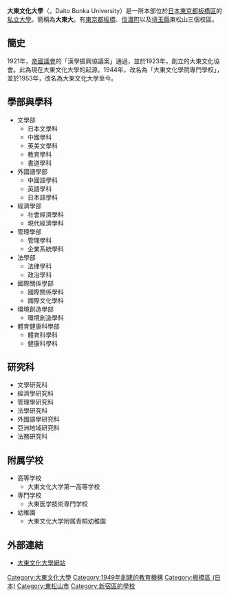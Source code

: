 {{Unreferenced|time=2015-09-22T02:41:27+00:00}}
{{大学(日本)
| 国=日本
| 大学名=大東文化大学
| ふりがな=だいとうぶんかだいがく
| 英称=Daito Bunka University
| 画像=Daito Bunka University, Japan.jpg
| 画像説明=大東文化大学东松山校舎
| 大学設置年=1949年
| 創立年=1923年
| 学校種別=私立
| 設置者=[[学校法人大東文化学園|学校法人大東文化学園]]
| 本部所在地=東京都板橋区高島平1-9-1
| キャンパス=板橋校區（東京都板橋区）<br />東松山校區（埼玉県東松山市）<br />信濃町校區（東京都新宿区）
| 学部=文学部<br />外国語学部<br />経済学部<br />経営学部<br />法学部<br />国際関係学部<br />環境創造学部<br />スポーツ・健康科学部
| 研究科=文学研究科<br />経済学研究科<br />経営学研究科<br />法学研究科<br />外国語学研究科<br />アジア地域研究科<br />法科研究科
| 大学の略称=大東大
| ウェブサイト=http://www.daito.ac.jp/
}}
'''大東文化大學'''（{{Lang-ja|大東文化大学／だいとうぶんかだいがく}}，Daito Bunka University）是一所本部位於[[日本|日本]][[東京都|東京都]][[板橋區_(日本)|板橋區]]的[[私立大學|私立大學]]。簡稱為'''大東大'''。有[[東京都|東京都]][[板橋區_(日本)|板橋]]、[[信濃町_(新宿區)|信濃町]]以及[[埼玉縣|埼玉縣]]東松山三個校區。

==簡史==
1921年，[[帝國議會_(日本)|帝國議會]]的「漢學振興協議案」通過，並於1923年，創立的大東文化協會。此為現在大東文化大學的起源。1944年，改名為「大東文化學院專門學校」，並於1953年，改名為大東文化大學至今。

==學部與學科==
*文學部
**日本文學科
**中國學科
**英美文學科
**教育學科
**書道學科
*外國語學部
**中國語學科
**英語學科
**日本語學科
*經濟學部
**社會經濟學科
**現代經濟學科
*管理學部
**管理學科
**企業系統學科
*法學部
**法律學科
**政治學科
*國際關係學部
**國際關係學科
**國際文化學科
*環境創造學部
**環境創造學科
*體育健康科學部
**體育科學科
**健康科學科

==研究科==
*文學研究科
*經濟學研究科
*管理學研究科
*法學研究科
*外國語學研究科
*亞洲地域研究科
*法務研究科

==附属学校==
*高等学校 
**大東文化大学第一高等学校
*専門学校 
**大東医学技術専門学校 
*幼稚園 
**大東文化大学附属青桐幼稚園

==外部連結==
* [http://www.daito.ac.jp/ 大東文化大學網站]{{Wayback|url=http://www.daito.ac.jp/ |date=20060419050418 }}{{ja}}

{{日本教育小作品}}
{{日本私立大學聯盟}}
{{Authority control}}
{{DEFAULTSORT:Daito Bunka Daigaku}}
[[Category:大東文化大學|Category:大東文化大學]]
[[Category:1949年創建的教育機構|Category:1949年創建的教育機構]]
[[Category:板橋區_(日本)|Category:板橋區 (日本)]]
[[Category:東松山市|Category:東松山市]]
[[Category:新宿區的學校|Category:新宿區的學校]]